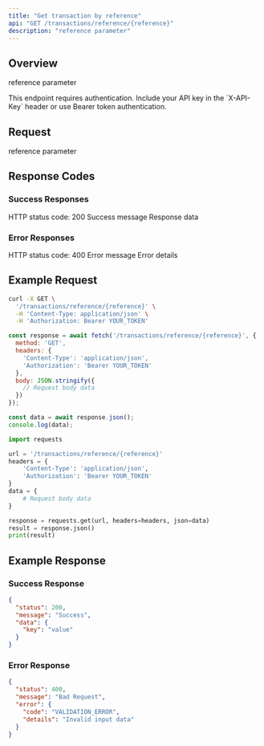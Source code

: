```yaml
---
title: "Get transaction by reference"
api: "GET /transactions/reference/{reference}"
description: "reference parameter"
---
```


## Overview

reference parameter

<Note>
This endpoint requires authentication. Include your API key in the `X-API-Key` header or use Bearer token authentication.
</Note>

## Request

<ParamField path="reference" type="string" required>
  reference parameter
</ParamField>

## Response Codes

### Success Responses

<ResponseField name="status" type="number">
  HTTP status code: 200
</ResponseField>

<ResponseField name="message" type="string">
  Success message
</ResponseField>

<ResponseField name="data" type="object">
  Response data
</ResponseField>

### Error Responses

<ResponseField name="status" type="number">
  HTTP status code: 400
</ResponseField>

<ResponseField name="message" type="string">
  Error message
</ResponseField>

<ResponseField name="error" type="object">
  Error details
</ResponseField>

## Example Request

<CodeGroup>

```bash cURL
curl -X GET \
  '/transactions/reference/{reference}' \
  -H 'Content-Type: application/json' \
  -H 'Authorization: Bearer YOUR_TOKEN'
```

```javascript JavaScript
const response = await fetch('/transactions/reference/{reference}', {
  method: 'GET',
  headers: {
    'Content-Type': 'application/json',
    'Authorization': 'Bearer YOUR_TOKEN'
  },
  body: JSON.stringify({
    // Request body data
  })
});

const data = await response.json();
console.log(data);
```

```python Python
import requests

url = '/transactions/reference/{reference}'
headers = {
    'Content-Type': 'application/json',
    'Authorization': 'Bearer YOUR_TOKEN'
}
data = {
    # Request body data
}

response = requests.get(url, headers=headers, json=data)
result = response.json()
print(result)
```

</CodeGroup>

## Example Response

### Success Response

```json
{
  "status": 200,
  "message": "Success",
  "data": {
    "key": "value"
  }
}
```

### Error Response

```json
{
  "status": 400,
  "message": "Bad Request",
  "error": {
    "code": "VALIDATION_ERROR",
    "details": "Invalid input data"
  }
}
```